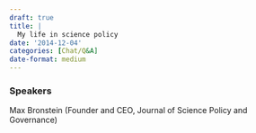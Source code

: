 ```yaml
---
draft: true 
title: |
  My life in science policy
date: '2014-12-04'
categories: [Chat/Q&A]
date-format: medium 
---
```



### Speakers  
Max Bronstein (Founder and CEO, Journal of Science Policy and Governance)



